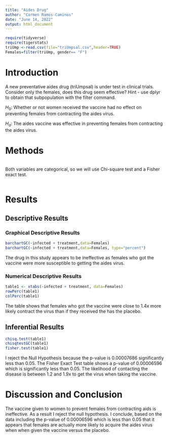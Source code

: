 ```yaml
---
title: "Aides Drug"
author: "Carmen Ramos-Caminos"
date: "June 14, 2022"
output: html_document
---
```


```r
require(tidyverse)
require(tigerstats)
triUmp <-read.csv(file="triUmpsal.csv",header=TRUE)  
Females=filter(triUmp, gender== "F")
```

# Introduction

<!--In this section you explain what you are trying to show.  Where did the data come from?  What is the research or other question you are trying to answer?.  If you skimp in this section expect to be marked down in your grade. Paint a picture of the project a couple of paragraphs is expected!-->

A new  preventative aides drug (triUmpsal) is under test in clinical trials. Consider only the females, does this drug seem effective?  Hint - use dplyr to obtain that subpopulation with the filter command.

$H_0$: Whether or not women received the vaccine had no effect on preventing females from contracting the aides virus.  

$H_a$: The aides vaccine was effective in preventing females from contracting the aides virus. 

# Methods
```r
```
Both variables are categorical, so we will use Chi-square test and a Fisher exact test.  

```r
```

<!--Decide on your methods:  use "variable analysis" or other appropriate descriptors.  Make sure to choose at least one graphical method and at least one numerical method. Discuss what data manipulations may be needed for example subsetting or other binning procedures and what sort of graphical displays and inferential tools will be used!-->

# Results

<!--Divide this section into two sub-sections:  One for your descriptive  results and one for your inferential results.!-->

## Descriptive Results

### Graphical Descriptive Results

<!--Graphical results here.  Make sure to show your code.  Provide appropriate labels for axes, giving units if possible, and provide a good title for the graph, too.  Use the graphical results to describe the patterns if any that exist in the data as focused toward the research question. Bottom line is to explain the features of the graph that are relevant to conforming or departing to what is expected by your null hypothesis !-->
```r
barchartGC(~infected + treatment,data=Females)
barchartGC(~infected + treatment,data=Females, type="percent")

```
  
The drug in this study appears to be ineffective as females who got the vaccine were more susceptible to getting the aides virus.  

### Numerical Descriptive Results

<!--Numerical results go here. Use the numerical results to describe the patterns if any that exist in the data as focused toward the research question!-->
```r
table1 <- xtabs(~infected + treatment, data=Females)
rowPerc(table1)
colPerc(table1)
```
The table shows that females who got the vaccine were close to 1.4x  more likely contract the virus than if they received the has the placebo.  

## Inferential Results

<!--State hypothesis clearly.  Make sure your discussion of the inferential test covers all the aspects that the test output produces, such as test statistic, p-value etc.  Make a decision about the null hypothesis, explain the assumptions on which the selected test/procedure was based, and why the chosen procedure satisfys the assumptions and is appropriate to answer the research question!-->
```r
chisq.test(table1)
chisqtestGC(table1)
fisher.test(table1)
```
I reject the Null Hypothesis because the p-value is 0.00007686 significantly less than 0.05. The Fisher Exact Test table shows a p-value of 0.00006596 which is significantly less than 0.05. The likelihood of contacting the disease is between 1.2 and 1.9x to get the virus when taking the vaccine. 

# Discussion and Conclusion

<!--Discussion and conclusion here.  If you found a relationship be sure to consider whether the relationship occurs because one of the variavbles causes the other, or whether they perhasps are related for some other reason.  Watch the chapter 6 videos from the GeorgeTown videos collection.!-->

The vaccine given to women to prevent females from contracting aids is ineffective. As a result I reject the null hypothesis. I conclude, based on the data including the p-value of 0.00006596 which is less than 0.05  that  it appears that females are actually more likely to acquire the aides virus when when given the vaccine versus the placebo. 


